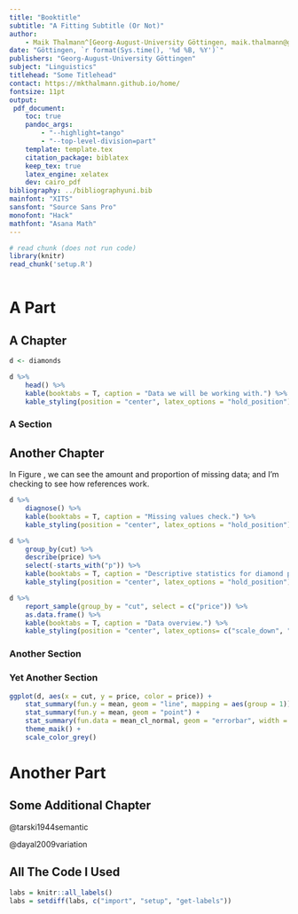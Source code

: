```yaml
---
title: "Booktitle"
subtitle: "A Fitting Subtitle (Or Not)"
author:
    - Maik Thalmann^[Georg-August-University Göttingen, maik.thalmann@gmail.com]
date: "Göttingen, `r format(Sys.time(), '%d %B, %Y')`"
publishers: "Georg-August-University Göttingen"
subject: "Linguistics"
titlehead: "Some Titlehead"
contact: https://mkthalmann.github.io/home/
fontsize: 11pt
output:
 pdf_document:
    toc: true
    pandoc_args: 
        - "--highlight=tango"
        - "--top-level-division=part"
    template: template.tex
    citation_package: biblatex
    keep_tex: true
    latex_engine: xelatex
    dev: cairo_pdf
bibliography: ../bibliographyuni.bib
mainfont: "XITS"
sansfont: "Source Sans Pro"
monofont: "Hack"
mathfont: "Asana Math"
---
```


```r
# read chunk (does not run code)
library(knitr)
read_chunk('setup.R')
```

```r
```

# A Part

## A Chapter

```r
d <- diamonds

d %>%
    head() %>%
    kable(booktabs = T, caption = "Data we will be working with.") %>%
    kable_styling(position = "center", latex_options = "hold_position")
```

### A Section

## Another Chapter

In Figure \ref{tab:dlookrdiag}, we can see the amount and proportion of missing data; and I'm checking to see how references work. 

```r
d %>%
    diagnose() %>%
    kable(booktabs = T, caption = "Missing values check.") %>%
    kable_styling(position = "center", latex_options = "hold_position")
```

```r
d %>%
    group_by(cut) %>%
    describe(price) %>%
    select(-starts_with("p")) %>%
    kable(booktabs = T, caption = "Descriptive statistics for diamond price based on the diamond cut.") %>%
    kable_styling(position = "center", latex_options = "hold_position")
```

```r
d %>%
    report_sample(group_by = "cut", select = c("price")) %>%
    as.data.frame() %>%
    kable(booktabs = T, caption = "Data overview.") %>%
    kable_styling(position = "center", latex_options= c("scale_down", "hold_position"))
```

### Another Section

### Yet Another Section

```r
ggplot(d, aes(x = cut, y = price, color = price)) +
    stat_summary(fun.y = mean, geom = "line", mapping = aes(group = 1)) +
    stat_summary(fun.y = mean, geom = "point") +
    stat_summary(fun.data = mean_cl_normal, geom = "errorbar", width = .25) +
    theme_maik() +
    scale_color_grey()
```

# Another Part

## Some Additional Chapter

@tarski1944semantic

@dayal2009variation

## All The Code I Used {.unlisted .unnumbered}

```r
labs = knitr::all_labels()
labs = setdiff(labs, c("import", "setup", "get-labels"))
```

```r
```